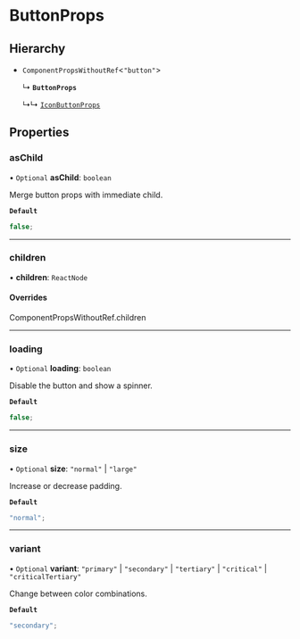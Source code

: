 # ButtonProps

## Hierarchy

- `ComponentPropsWithoutRef`\<`"button"`\>

  ↳ **`ButtonProps`**

  ↳↳ [`IconButtonProps`](/components/icon-button/props.md)

## Properties

### asChild

• `Optional` **asChild**: `boolean`

Merge button props with immediate child.

**`Default`**

```ts
false;
```

---

### children

• **children**: `ReactNode`

#### Overrides

ComponentPropsWithoutRef.children

---

### loading

• `Optional` **loading**: `boolean`

Disable the button and show a spinner.

**`Default`**

```ts
false;
```

---

### size

• `Optional` **size**: `"normal"` \| `"large"`

Increase or decrease padding.

**`Default`**

```ts
"normal";
```

---

### variant

• `Optional` **variant**: `"primary"` \| `"secondary"` \| `"tertiary"` \| `"critical"` \| `"criticalTertiary"`

Change between color combinations.

**`Default`**

```ts
"secondary";
```
